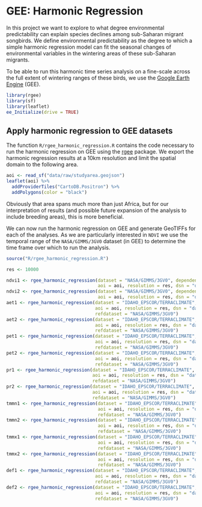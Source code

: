 # GEE: Harmonic Regression

In this project we want to explore to what degree environmental predictability can explain species declines among sub-Saharan migrant songbirds. We define environmental predictability as the degree to which a simple harmonic regression model can fit the seasonal changes of environmental variables in the wintering areas of these sub-Saharan migrants.

To be able to run this harmonic time series analysis on a fine-scale across the full extent of wintering ranges of these birds, we use the [Google Earth Engine](https://earthengine.google.com) (GEE).

```r
library(rgee)
library(sf)
library(leaflet)
ee_Initialize(drive = TRUE)
```

## Apply harmonic regression to GEE datasets

The function `R/rgee_harmonic_regression.R` contains the code necessary to run the harmonic regression on GEE using the [rgee](https://github.com/r-spatial/rgee) package. We export the harmonic regression results at a 10km resolution and limit the spatial domain to the following area.

```r
aoi <- read_sf("data/raw/studyarea.geojson")
leaflet(aoi) %>%
  addProviderTiles("CartoDB.Positron") %>%
  addPolygons(color = "black")
```

Obviously that area spans much more than just Africa, but for our interpretation of results (and possible future expansion of the analysis to include breeding areas), this is more beneficial.

We can now run the harmonic regression on GEE and generate GeoTIFFs for each of the analyses. As we are particularly interested in `NDVI` we use the temporal range of the `NASA/GIMMS/3GV0` dataset (in GEE) to determine the time frame over which to run the analysis.

```r
source("R/rgee_harmonic_regression.R")

res <- 10000

ndvi1 <- rgee_harmonic_regression(dataset = "NASA/GIMMS/3GV0", dependent = "ndvi", harmonics = 1, 
                                  aoi = aoi, resolution = res, dsn = "data/raw/gee/ndvi_1.tif", mask = -1)
ndvi2 <- rgee_harmonic_regression(dataset = "NASA/GIMMS/3GV0", dependent = "ndvi", harmonics = 2,
                                  aoi = aoi, resolution = res, dsn = "data/raw/gee/ndvi_2.tif", mask = -1)
aet1 <- rgee_harmonic_regression(dataset = "IDAHO_EPSCOR/TERRACLIMATE", dependent = "aet", harmonics = 1,
                                 aoi = aoi, resolution = res, dsn = "data/raw/gee/aet_1.tif",
                                 refdataset = "NASA/GIMMS/3GV0")
aet2 <- rgee_harmonic_regression(dataset = "IDAHO_EPSCOR/TERRACLIMATE", dependent = "aet", harmonics = 2,
                                 aoi = aoi, resolution = res, dsn = "data/raw/gee/aet_2.tif",
                                 refdataset = "NASA/GIMMS/3GV0")
pet1 <- rgee_harmonic_regression(dataset = "IDAHO_EPSCOR/TERRACLIMATE", dependent = "pet", harmonics = 1,
                                 aoi = aoi, resolution = res, dsn = "data/raw/gee/pet_1.tif",
                                 refdataset = "NASA/GIMMS/3GV0")
pet2 <- rgee_harmonic_regression(dataset = "IDAHO_EPSCOR/TERRACLIMATE", dependent = "pet", harmonics = 2,
                                 aoi = aoi, resolution = res, dsn = "data/raw/gee/pet_2.tif",
                                 refdataset = "NASA/GIMMS/3GV0")
pr1 <- rgee_harmonic_regression(dataset = "IDAHO_EPSCOR/TERRACLIMATE", dependent = "pr", harmonics = 1,
                                aoi = aoi, resolution = res, dsn = "data/raw/gee/pr_1.tif",
                                refdataset = "NASA/GIMMS/3GV0")
pr2 <- rgee_harmonic_regression(dataset = "IDAHO_EPSCOR/TERRACLIMATE", dependent = "pr", harmonics = 2,
                                aoi = aoi, resolution = res, dsn = "data/raw/gee/pr_2.tif",
                                refdataset = "NASA/GIMMS/3GV0")
tmmn1 <- rgee_harmonic_regression(dataset = "IDAHO_EPSCOR/TERRACLIMATE", dependent = "tmmn", harmonics = 1,
                                  aoi = aoi, resolution = res, dsn = "data/raw/gee/tmmn_1.tif",
                                  refdataset = "NASA/GIMMS/3GV0")
tmmn2 <- rgee_harmonic_regression(dataset = "IDAHO_EPSCOR/TERRACLIMATE", dependent = "tmmn", harmonics = 2,
                                  aoi = aoi, resolution = res, dsn = "data/raw/gee/tmmn_2.tif",
                                  refdataset = "NASA/GIMMS/3GV0")
tmmx1 <- rgee_harmonic_regression(dataset = "IDAHO_EPSCOR/TERRACLIMATE", dependent = "tmmx", harmonics = 1,
                                  aoi = aoi, resolution = res, dsn = "data/raw/gee/tmmx_1.tif",
                                  refdataset = "NASA/GIMMS/3GV0")
tmmx2 <- rgee_harmonic_regression(dataset = "IDAHO_EPSCOR/TERRACLIMATE", dependent = "tmmx", harmonics = 2,
                                  aoi = aoi, resolution = res, dsn = "data/raw/gee/tmmx_2.tif",
                                  refdataset = "NASA/GIMMS/3GV0")
def1 <- rgee_harmonic_regression(dataset = "IDAHO_EPSCOR/TERRACLIMATE", dependent = "def", harmonics = 1,
                                 aoi = aoi, resolution = res, dsn = "data/raw/gee/def_1.tif",
                                 refdataset = "NASA/GIMMS/3GV0")
def2 <- rgee_harmonic_regression(dataset = "IDAHO_EPSCOR/TERRACLIMATE", dependent = "def", harmonics = 2,
                                 aoi = aoi, resolution = res, dsn = "data/raw/gee/def_2.tif",
                                 refdataset = "NASA/GIMMS/3GV0")
```

